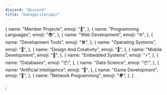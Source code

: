```yaml
---
discord: "Discord"
title: "Kategorilerimiz"
---
```


  {
    name: "Member Projects",
    emoji: "🐣",
  },
  {
    name: "Programming Languages",
    emoji: "📚",
  },
  {
    name: "Web Development",
    emoji: "🌐",
  },
  {
    name: "Development Tools",
    emoji: "🛠",
  },
  {
    name: "Operating Systems",
    emoji: "🤔",
  },
  {
    name: "Design And Creativity",
    emoji: "🎨",
  },
  {
    name: "Mobile Development",
    emoji: "📱",
  },
  {
    name: "Embedded Systems",
    emoji: "⚡️",
  },
  {
    name: "Databases",
    emoji: "📦",
  },
  {
    name: "Data Science",
    emoji: "📦",
  },
  {
    name: "Artificial Intelligence",
    emoji: "🤖",
  },
  {
    name: "Game Development",
    emoji: "👾",
  },
  {
    name: "Network Programming",
    emoji: "🌍",
  },
]

;
